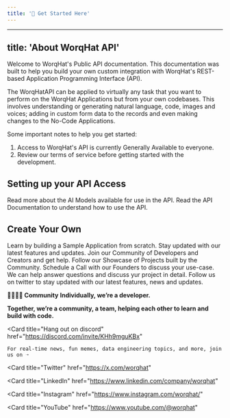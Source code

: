 ```yaml
---
title: '🚀 Get Started Here'
---
```


---
title: 'About WorqHat API'
---

Welcome to WorqHat's Public API documentation.
This documentation was built to help you build your own custom integration with WorqHat's REST-based Application Programming Interface (API).

The WorqHatAPI can be applied to virtually any task that you want to perform on the WorqHat Applications but from your own codebases. This involves understanding or generating natural language, code, images and voices; adding in custom form data to the records and even making changes to the No-Code Applications.

Some important notes to help you get started:
1. Access to WorqHat's API is currently Generally Available to everyone.
2. Review our terms of service before getting started with the development.

## Setting up your API Access
<CardGroup cols={2}>
  <Card
    title="Read More about the AI Models"
    href="https://docs.worqhat.com/"
  >
    Read more about the AI Models available for use in the API.
  </Card>
  <Card
    title="Read the API Documentation"
    href="https://docs.worqhat.com/"
  >
    Read the API Documentation to understand how to use the API.
  </Card>
</CardGroup>

## Create Your Own

<CardGroup cols={2}>
  <Card
    title="Quickstart Guide"
    href="https://docs.worqhat.com/quickstart"
  >
    Learn by building a Sample Application from scratch.
  </Card>
  <Card
    title="Read about our Regular Updates"
    href="https://updates.worqhat.com/"
  >
    Stay updated with our latest features and updates.
  </Card>
  <Card
    title="Join our Community"
    href="https://discord.com/invite/KHh9mguKBx"
  >
    Join our Community of Developers and Creators and get help.
  </Card>
  <Card
    title="Get Inspiration"
    href="https://www.instagram.com/worqhat/"
  >
    Follow our Showcase of Projects built by the Community.
  </Card>
  <Card
    title="Schedule a Call"
    href="https://worqhat.com/demo"
  >
    Schedule a Call with our Founders to discuss your use-case. We can help answer questions and discuss yur project in detail.
  </Card>
  <Card
    title="Follow us on Twitter"
    href="https://x.com/worqhat"
  >
    Follow us on twitter to stay updated with our latest features, news and updates.
  </Card>
</CardGroup>

**👨‍👩‍👧‍👦 Community**
**Individually, we’re a developer.**

**Together, we’re a community, a team, helping each other to learn and build with code.**

  <Card
    title="Hang out on discord"
    href="https://discord.com/invite/KHh9mguKBx"
  >
    For real-time news, fun memes, data engineering topics, and more, join us on ➝
  </Card>

  <Card
    title="Twitter"
    href="https://x.com/worqhat"
  >
  </Card>

  <Card
    title="LinkedIn"
    href="https://www.linkedin.com/company/worqhat"
  >
  </Card>

  <Card
    title="Instagram"
    href="https://www.instagram.com/worqhat/"
  >
  </Card>

  <Card
    title="YouTube"
    href="https://www.youtube.com/@worqhat"
  >
  </Card>

